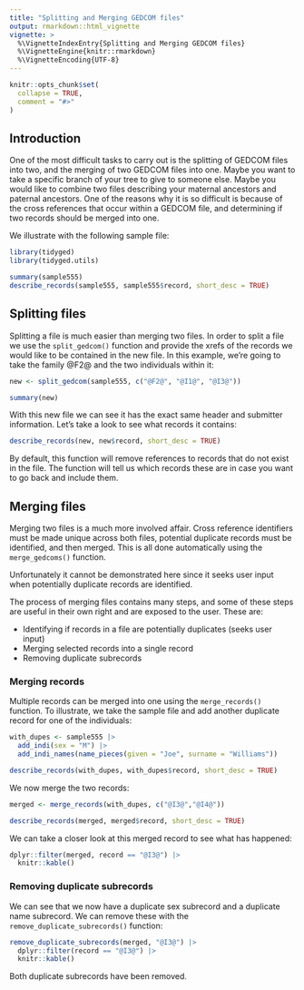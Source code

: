 ```yaml
---
title: "Splitting and Merging GEDCOM files"
output: rmarkdown::html_vignette
vignette: >
  %\VignetteIndexEntry{Splitting and Merging GEDCOM files}
  %\VignetteEngine{knitr::rmarkdown}
  %\VignetteEncoding{UTF-8}
---
```


```r
knitr::opts_chunk$set(
  collapse = TRUE,
  comment = "#>"
)
```

## Introduction

One of the most difficult tasks to carry out is the splitting of GEDCOM files into two, and the merging of two GEDCOM files into one. Maybe you want to take a specific branch of your tree to give to someone else. Maybe you would like to combine two files describing your maternal ancestors and paternal ancestors. One of the reasons why it is so difficult is because of the cross references that occur within a GEDCOM file, and determining if two records should be merged into one.

We illustrate with the following sample file:

```r
library(tidyged)
library(tidyged.utils)

summary(sample555)
describe_records(sample555, sample555$record, short_desc = TRUE)
```

## Splitting files

Splitting a file is much easier than merging two files. In order to split a file we use the `split_gedcom()` function and provide the xrefs of the records we would like to be contained in the new file. In this example, we're going to take the family @F2@ and the two individuals within it:

```r
new <- split_gedcom(sample555, c("@F2@", "@I1@", "@I3@"))

summary(new)
```

With this new file we can see it has the exact same header and submitter information. Let's take a look to see what records it contains:

```r
describe_records(new, new$record, short_desc = TRUE)
```

By default, this function will remove references to records that do not exist in the file. The function will tell us which records these are in case you want to go back and include them.


## Merging files

Merging two files is a much more involved affair. Cross reference identifiers must be made unique across both files, potential duplicate records must be identified, and then merged. This is all done automatically using the `merge_gedcoms()` function.

Unfortunately it cannot be demonstrated here since it seeks user input when potentially duplicate records are identified.

The process of merging files contains many steps, and some of these steps are useful in their own right and are exposed to the user. These are:

* Identifying if records in a file are potentially duplicates (seeks user input)
* Merging selected records into a single record
* Removing duplicate subrecords

### Merging records

Multiple records can be merged into one using the `merge_records()` function. To illustrate, we take the sample file and add another duplicate record for one of the individuals:

```r
with_dupes <- sample555 |> 
  add_indi(sex = "M") |> 
  add_indi_names(name_pieces(given = "Joe", surname = "Williams"))

describe_records(with_dupes, with_dupes$record, short_desc = TRUE)
```

We now merge the two records:

```r
merged <- merge_records(with_dupes, c("@I3@","@I4@"))

describe_records(merged, merged$record, short_desc = TRUE)
```

We can take a closer look at this merged record to see what has happened:

```r
dplyr::filter(merged, record == "@I3@") |> 
  knitr::kable()
```

### Removing duplicate subrecords

We can see that we now have a duplicate sex subrecord and a duplicate name subrecord. We can remove these with the `remove_duplicate_subrecords()` function:

```r
remove_duplicate_subrecords(merged, "@I3@") |> 
  dplyr::filter(record == "@I3@") |>
  knitr::kable()
```

Both duplicate subrecords have been removed.

